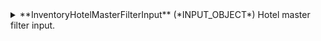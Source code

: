 
<details>
  <summary>
  **InventoryHotelMasterFilterInput** (*INPUT_OBJECT*)  
  Hotel master filter input.  
  </summary>
  
    <details style={{ pointerEvents: "none" }}>
      <summary>
      **hotelCodes** (*String*)  
      Hotel codes of the hotels to retrieve.  
      </summary>
    </details>

    <details style={{ pointerEvents: "none" }}>
      <summary>
      **countryCode** (*String*)  
      Country code for the hotels to retrieve. https://en.wikipedia.org/wiki/ISO_3166-1_alpha-2  
      </summary>
    </details>

    <details style={{ pointerEvents: "none" }}>
      <summary>
      **localityId** (*Int*)  
      Locality Id for the hotels to retrieve. Use query Location to get the available location Ids.
      </summary>
    </details>

    <details style={{ pointerEvents: "none" }}>
      <summary>
      **contextCode** (*String*)  
      Context code for the hotels.  
      </summary>
    </details>
  
</details>
